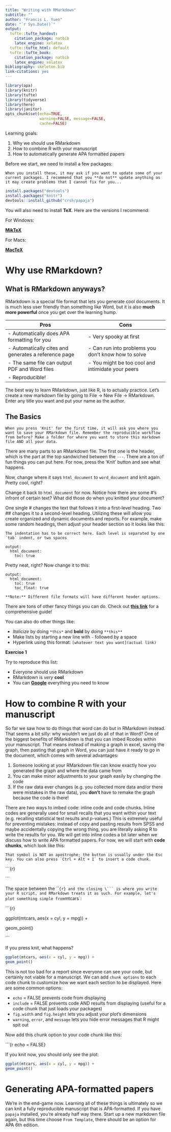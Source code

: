 ```yaml
---
title: "Writing with RMarkdown"
subtitle: ""
author: "Francis L. Yuen"
date: "`r Sys.Date()`"
output:
  tufte::tufte_handout:
    citation_package: natbib
    latex_engine: xelatex
  tufte::tufte_html: default
  tufte::tufte_book:
    citation_package: natbib
    latex_engine: xelatex
bibliography: skeleton.bib
link-citations: yes
---
```


```r
library(apa)
library(knitr)
library(tufte)
library(tidyverse)
library(here)
library(janitor)
opts_chunk$set(echo=TRUE, 
               warning=FALSE, message=FALSE, 
               cache=FALSE)
```

Learning goals:

1. Why we should use RMarkdown
2. How to combine R with your manuscript
3. How to automatically generate APA formatted papers

Before we start, we need to install a few packages:

```marginfigure
When you install these, it may ask if you want to update some of your current packages. I recommend that you **do not** update anything as it may create problems that I cannot fix for you...
```


```r
install.packages("devtools")
install.packages("knitr")
devtools::install_github("crsh/papaja")
```

You will also need to install **TeX**. Here are the versions I recommend:

For Windows:

**[MikTeX](https://miktex.org/download/ctan/systems/win32/miktex/setup/windows-x64/basic-miktex-2.9.7269-x64.exe)**

For Macs:

**[MacTeX](http://tug.org/cgi-bin/mactex-download/MacTeX.pkg)**


# Why use RMarkdown?

## What is RMarkdown anyways?

RMarkdown is a special file format that lets you generate cool documents. It is much less user friendly than something like Word, but it is also **much more powerful** once you get over the learning hump. 

\vspace{12pt}

Pros                              |Cons
----------------------------------|----------------------------------
- Automatically does APA formatting for you          |- Very spooky at first
- Automatically cites and generates a reference page |- Can run into problems you don't know how to solve
- The same file can output PDF and Word files |- You might be too cool and intimidate your peers
- Reproducible!                                      |

\vspace{12pt}

The best way to learn RMarkdown, just like R, is to actually practice. Let's create a new markdown file by going to File -> New File -> RMarkdown. Enter any title you want and put your name as the author.

## The Basics

```marginfigure
When you press 'Knit' for the first time, it will ask you where you want to save your RMarkdown file. Remember the reproducible workflow from before? Make a folder for where you want to store this markdown file AND all your data.
```


There are many parts to an RMarkdown file. The first one is the header, which is the part at the top sandwiched between the `---`. There are a ton of fun things you can put here. For now, press the 'Knit' button and see what happens.

Now, change where it says `html_document` to `word_document` and knit again. Pretty cool, right?

Change it back to `html_document` for now. Notice how there are some #'s infront of certain text? What did those do when you knitted your document?

One single # changes the text that follows it into a first-level heading. Two ## changes it to a second-level heading. Utilizing these will allow you create organized and dynamic documents and reports. For example, make some random headings, then adjust your header section so it looks like this:
```marginfigure
The indentation has to be correct here. Each level is separated by one `tab` indent, or two spaces
```

```
output:
  html_document:
    toc: true
```

Pretty neat, right? Now change it to this:

```
output:
  html_document:
    toc: true
    toc_float: true
```

```marginfigure
**Note:** Different file formats will have different header options. 
```

There are tons of other fancy things you can do. Check out **[this link](https://bookdown.org/yihui/rmarkdown/)** for a comprehensive guide!

You can also do other things like:

- *Italicize* by doing `*this*` and **bold** by doing `**this**`
- Make lists by starting a new line with `-` followed by a space
- Hyperlink using this format: `[whatever text you want](actual link)`

\vspace{6pt}

**Exercise 1**

Try to reproduce this list:

- Everyone should use RMarkdown
- RMarkdown is *very* **cool**
- You can **[Google](https://www.google.com/)** everything you need to know

\vspace{6pt}

# How to combine R with your manuscript

So far we saw how to do things that word can do but in RMarkdown instead. That seems a bit silly: why wouldn't we just do all of that in Word? One of the biggest benefits of RMarkdown is that you can imbed Rcodes within your manuscript. That means instead of making a graph in excel, saving the graph, then pasting that graph in Word, you can just have it ready to go in the document, which comes with several advantages:

1. Someone looking at your RMarkdown file can know exactly how you generated the graph and where the data came from
2. You can make minor adjustments to your graph easily by changing the code
3. If the raw data ever changes (e.g. you collected more data and/or there were mistakes in the raw data), you **don't** have to remake the graph because the code is there!

There are two ways to imbed code: inline code and code chunks. Inline codes are generally used for small recalls that you want within your text (e.g. recalling statistical test results and *p*-values.) This is extremely useful for preventing mistakes: instead of copy and pasting results from SPSS and maybe accidentally copying the wrong thing, you are literally asking R to write the results for you. We will get into inline codes a bit later when we discuss how to write APA formatted papers. For now, we will start with **code chunks**, which look like this:

```marginfigure
That symbol is NOT an apostrophe; the button is usually under the Esc key. You can also press `Ctrl + Alt + I` to insert a code chunk.
```


\```{r}

\```

The space between the \```{r} and the closing \``` is where you write your R script, and RMarkdown treats it as such. For example, let's plot something simple from `mtcars`:

\```{r}

ggplot(mtcars, aes(x = cyl, y = mpg)) +

geom_point()

\```

If you press knit, what happens?

```r
ggplot(mtcars, aes(x = cyl, y = mpg)) +
geom_point()
```

This is not too bad for a report since everyone can see your code, but certainly not viable for a manuscript. We can add `chunk options` to each code chunk to customize how we want each section to be displayed. Here are some common options:

- `echo` = FALSE prevents code from displaying
- `include` = FALSE prevents code AND results from displaying (useful for a code chunk that just loads your packages)
- `fig.width` and `fig.height` lets you adjust your plot's dimensions
- `warning`, `error`, and `message` lets you hide error messages that R might spit out

Now add this chunk option to your code chunk like this:

\```{r echo = FALSE}

If you knit now, you should only see the plot:

```r
ggplot(mtcars, aes(x = cyl, y = mpg)) +
geom_point()
```

# Generating APA-formatted papers

We're in the end-game now. Learning all of these things is ultimately so we can knit a fully reproducible manuscript that is APA-formatted. If you have `papaja` installed, you're already half way there. Start up a new markdown file again, but this time choose `From Template`, there should be an option for APA 6th edition.
